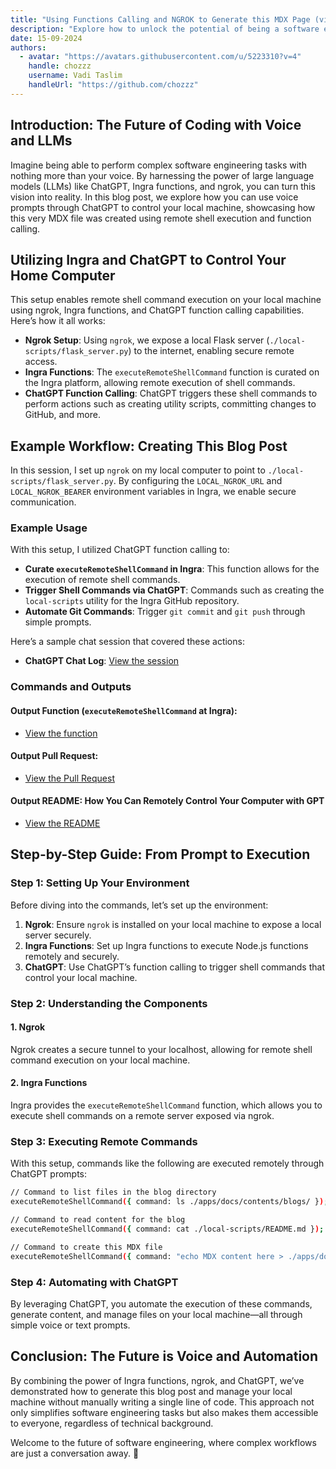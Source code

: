```yaml
---
title: "Using Functions Calling and NGROK to Generate this MDX Page (via ChatGPT)"
description: "Explore how to unlock the potential of being a software engineer by simply prompting with your voice through LLMs. This guide demonstrates the process of using Ingra functions and ngrok to dynamically generate an MDX blog page via ChatGPT, showcasing the future of hands-free coding and content creation."
date: 15-09-2024
authors:
  - avatar: "https://avatars.githubusercontent.com/u/5223310?v=4"
    handle: chozzz
    username: Vadi Taslim
    handleUrl: "https://github.com/chozzz"
---
```


## Introduction: The Future of Coding with Voice and LLMs

Imagine being able to perform complex software engineering tasks with nothing more than your voice. By harnessing the power of large language models (LLMs) like ChatGPT, Ingra functions, and ngrok, you can turn this vision into reality. In this blog post, we explore how you can use voice prompts through ChatGPT to control your local machine, showcasing how this very MDX file was created using remote shell execution and function calling.

## Utilizing Ingra and ChatGPT to Control Your Home Computer

This setup enables remote shell command execution on your local machine using ngrok, Ingra functions, and ChatGPT function calling capabilities. Here’s how it all works:

- **Ngrok Setup**: Using `ngrok`, we expose a local Flask server (`./local-scripts/flask_server.py`) to the internet, enabling secure remote access.
- **Ingra Functions**: The `executeRemoteShellCommand` function is curated on the Ingra platform, allowing remote execution of shell commands.
- **ChatGPT Function Calling**: ChatGPT triggers these shell commands to perform actions such as creating utility scripts, committing changes to GitHub, and more.

## Example Workflow: Creating This Blog Post

In this session, I set up `ngrok` on my local computer to point to `./local-scripts/flask_server.py`. By configuring the `LOCAL_NGROK_URL` and `LOCAL_NGROK_BEARER` environment variables in Ingra, we enable secure communication.

### Example Usage
With this setup, I utilized ChatGPT function calling to:

- **Curate `executeRemoteShellCommand` in Ingra**: This function allows for the execution of remote shell commands.
- **Trigger Shell Commands via ChatGPT**: Commands such as creating the `local-scripts` utility for the Ingra GitHub repository.
- **Automate Git Commands**: Trigger `git commit` and `git push` through simple prompts.

Here’s a sample chat session that covered these actions:
- **ChatGPT Chat Log**: [View the session](https://chatgpt.com/share/66e59238-dddc-8003-a47f-d4460c4e1c54)

### Commands and Outputs

#### Output Function (`executeRemoteShellCommand` at Ingra):
- [View the function](https://hubs.ingra.ai/repo/bakabit/functions/view/578caac0-1f9e-4c44-bf37-4560a15fa395)

#### Output Pull Request:
- [View the Pull Request](https://github.com/ingra-ai/ingra/pull/45/commits/2d29c6a947e38899fcc23e6a6eb57d4e732e12bf)

#### Output README: How You Can Remotely Control Your Computer with GPT
- [View the README](https://github.com/ingra-ai/ingra/blob/3260135f5afac3a92465f7b9cdf0bb8c1ffa21c7/local-scripts/README.md)

## Step-by-Step Guide: From Prompt to Execution

### Step 1: Setting Up Your Environment
Before diving into the commands, let’s set up the environment:

1. **Ngrok**: Ensure `ngrok` is installed on your local machine to expose a local server securely.
2. **Ingra Functions**: Set up Ingra functions to execute Node.js functions remotely and securely.
3. **ChatGPT**: Use ChatGPT’s function calling to trigger shell commands that control your local machine.

### Step 2: Understanding the Components
#### 1. Ngrok
Ngrok creates a secure tunnel to your localhost, allowing for remote shell command execution on your local machine.

#### 2. Ingra Functions
Ingra provides the `executeRemoteShellCommand` function, which allows you to execute shell commands on a remote server exposed via ngrok.

### Step 3: Executing Remote Commands
With this setup, commands like the following are executed remotely through ChatGPT prompts:
```bash
// Command to list files in the blog directory
executeRemoteShellCommand({ command: ls ./apps/docs/contents/blogs/ });

// Command to read content for the blog
executeRemoteShellCommand({ command: cat ./local-scripts/README.md });

// Command to create this MDX file
executeRemoteShellCommand({ command: "echo MDX content here > ./apps/docs/contents/blogs/new-blog.mdx" });
```

### Step 4: Automating with ChatGPT
By leveraging ChatGPT, you automate the execution of these commands, generate content, and manage files on your local machine—all through simple voice or text prompts.

## Conclusion: The Future is Voice and Automation

By combining the power of Ingra functions, ngrok, and ChatGPT, we’ve demonstrated how to generate this blog post and manage your local machine without manually writing a single line of code. This approach not only simplifies software engineering tasks but also makes them accessible to everyone, regardless of technical background.

Welcome to the future of software engineering, where complex workflows are just a conversation away. 🚀
